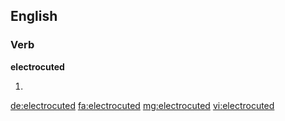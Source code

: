 ==English==

===Verb===
'''electrocuted'''

# {{past of|electrocute}}

[[de:electrocuted]]
[[fa:electrocuted]]
[[mg:electrocuted]]
[[vi:electrocuted]]